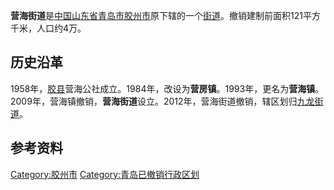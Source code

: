 '''营海街道'''是[[中华人民共和国|中国]][[山东省|山东省]][[青岛市|青岛市]][[胶州市|胶州市]]原下辖的一个[[街道_(行政区划)|街道]]。{{参|{{Cite|url=http://qingdao.dzwww.com/focus/jiedao/jiedao_6|title=胶州市营海街道办事处-青岛大众网街道办事处专题|publisher=青岛大众网|date=2010-06-09|accessdate=2017-03-10|archive-date=2017-03-12|archive-url=https://web.archive.org/web/20170312195425/http://qingdao.dzwww.com/focus/jiedao/jiedao_6/|dead-url=no}}}}撤销建制前面积121平方千米，人口约4万。

==历史沿革==
1958年，[[胶县|胶县]]营海公社成立。1984年，改设为'''营房镇'''。1993年，更名为'''营海镇'''。2009年，营海镇撤销，'''营海街道'''设立。2012年，营海街道撤销，辖区划归[[九龙街道_(胶州市)|九龙街道]]。{{参|{{Cite|url=http://bddsb.bandao.cn/data/20121221/html/88/content_1.html|title=胶州市17个镇街调整为12个|publisher=半岛网-半岛都市报|date=2012-12-21|deadurl=yes|archiveurl=https://web.archive.org/web/20121226022123/http://bddsb.bandao.cn/data/20121221/html/88/content_1.html|archivedate=2012-12-26}}}}

==参考资料==
{{ReflistH}}
{{RefFoot}}
{{ReflistF}}

{{青岛小作品}}

[[Category:胶州市|Category:胶州市]]
[[Category:青岛已撤销行政区划|Category:青岛已撤销行政区划]]